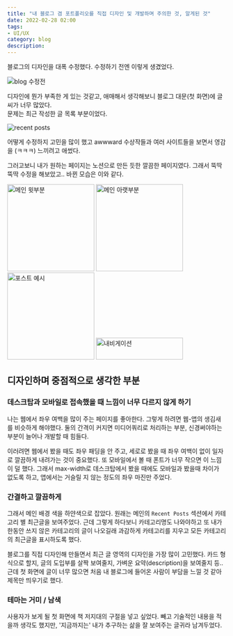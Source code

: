```yaml
---
title: "내 블로그 겸 포트폴리오를 직접 디자인 및 개발하며 주의한 것, 알게된 것"
date: 2022-02-28 02:00
tags:
- UI/UX
category: blog
description: 
---
```



블로그의 디자인을 대폭 수정했다. 수정하기 전엔 이렇게 생겼었다.

![blog 수정전 ](/images/blog/220228/toomanywords.gif)

디자인에 뭔가 부족한 게 있는 것같고, 애매해서 생각해보니 블로그 대문(첫 화면)에 글씨가 너무 많았다.   
문제는 최근 작성한 글 목록 부분이었다.  

![recent posts](/images/blog/220228/rp.png)

어떻게 수정하지 고민을 많이 했고 awwward 수상작들과 여러 사이트들을 보면서 영감을 (ㅋㅋㅋ) 느끼려고 애썼다. 

그러고보니 내가 원하는 페이지는 노션으로 만든 듯한 깔끔한 페이지였다. 그래서 뚝딱뚝딱 수정을 해보았고.. 바뀐 모습은 이와 같다.

<div style={{display: 'flex', alignItems: 'flex-start'}}>
<img alt="메인 윗부분" src="/images/blog/220228/redes5.PNG" width="200px"/>
<img alt="메인 아랫부분" src="/images/blog/220228/redes4.PNG" width="200px"/>
<img alt="포스트 예시" src="/images/blog/220228/redes1.PNG" width="200px"/>
<img alt="내비게이션" src="/images/blog/220228/redes2.PNG" width="200px" height="50px"/>
</div>


## 디자인하며 중점적으로 생각한 부분

### 데스크탑과 모바일로 접속했을 때 느낌이 너무 다르지 않게 하기

나는 웹에서 좌우 여백을 많이 주는 페이지를 좋아한다. 그렇게 하려면 웹-앱의 생김새를 비슷하게 해야했다. 둘의 간격이 커지면 미디어쿼리로 처리하는 부분, 신경써야하는 부분이 늘어나 개발할 때 힘들다.

이러려면 웹에서 봤을 때도 좌우 패딩을 안 주고, 세로로 봤을 때 좌우 여백이 없이 일자로 깔끔하게 내려가는 것이 중요했다.
또 모바일에서 볼 때 폰트가 너무 작으면 이 느낌이 덜 했다. 그래서 max-width로 데스크탑에서 봤을 때에도 모바일과 봤을때 차이가 없도록 하고, 앱에서는 거슬릴 지 않는 정도의 좌우 마진만 주었다.

### 간결하고 깔끔하게

그래서 메인 배경 색을 하얀색으로 잡았다. 원래는 메인의 ```Recent Posts``` 섹션에서 카테고리 별 최근글을 보여주었다. 근데 그렇게 하다보니 카테고리명도 나와야하고 또 내가 한동안 쓰지 않은 카테고리의 글이 나오길래 과감하게 카테고리를 지우고 모든 카테고리의 최근글을 표시하도록 했다.

블로그를 직접 디자인해 만들면서 최근 글 영역의 디자인을 가장 많이 고민했다. 카드 형식으로 할지, 글의 도입부를 살짝 보여줄지, 가벼운 요약(description)을 보여줄지 등.. 근데 첫 화면에 글이 너무 많으면 처음 내 블로그에 들어온 사람이 부담을 느낄 것 같아 제목만 띄우기로 했다.

### 테마는 거미 / 남색

사용자가 보게 될 첫 화면에 책 저지대의 구절을 넣고 싶었다. 빼고 기술적인 내용을 적을까 생각도 했지만, '지금까지는' 내가 추구하는 삶을 잘 보여주는 글귀라 남겨두었다.

